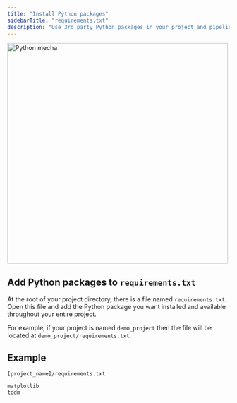 ```yaml
---
title: "Install Python packages"
sidebarTitle: "requirements.txt"
description: "Use 3rd party Python packages in your project and pipelines."
---
```


<img
  alt="Python mecha"
  src="https://github.com/mage-ai/assets/blob/main/development/python-package.png?raw=true"
  width="500"
/>

## Add Python packages to `requirements.txt`

At the root of your project directory, there is a file named `requirements.txt`. Open this file
and add the Python package you want installed and available throughout your entire project.

For example, if your project is named `demo_project` then the file will be located at
`demo_project/requirements.txt`.

## Example

`[project_name]/requirements.txt`

```
matplotlib
tqdm
```
